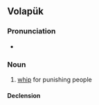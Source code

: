 {{also|batul}}
==Volapük==

===Pronunciation===
* {{IPA|[baˈtyl]|lang=vo}}

===Noun===
{{vo-noun}}

# [[whip]] for punishing people

====Declension====
{{vo-decl-noun}}